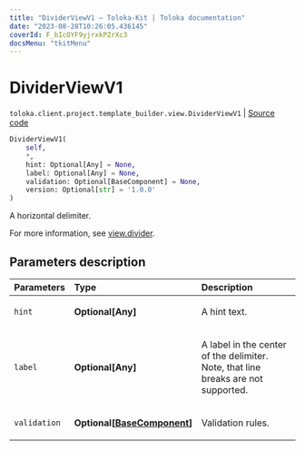 ```yaml
---
title: "DividerViewV1 — Toloka-Kit | Toloka documentation"
date: "2023-08-28T10:26:05.436145"
coverId: F_bIcOYF9yjrxkPZrXc3
docsMenu: "tkitMenu"
---
```


# DividerViewV1

`toloka.client.project.template_builder.view.DividerViewV1` | [Source code](https://github.com/Toloka/toloka-kit/blob/v1.2.1/src/client/project/template_builder/view.py#L170)

```python
DividerViewV1(
    self,
    *,
    hint: Optional[Any] = None,
    label: Optional[Any] = None,
    validation: Optional[BaseComponent] = None,
    version: Optional[str] = '1.0.0'
)
```

A horizontal delimiter.

For more information, see [view.divider](/docs/template-builder/reference/view.divider).

## Parameters description

| Parameters | Type | Description |
| :----------| :----| :-----------|
`hint`|**Optional\[Any\]**|<p>A hint text.</p>
`label`|**Optional\[Any\]**|<p>A label in the center of the delimiter. Note, that line breaks are not supported.</p>
`validation`|**Optional\[[BaseComponent](/docs/toloka-kit/reference/toloka.client.project.template_builder.base.BaseComponent)\]**|<p>Validation rules.</p>